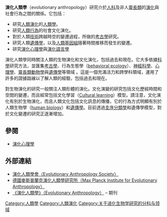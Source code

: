 {{Link style|time=2015-12-12T02:12:29+00:00}}
{{进化生物学}}

'''演化人類學'''（evolutionary anthropology）研究介於[[人科|人科]]及非人[[靈長類|靈長類]]的[[演化|演化]]與社會行為之間的關係。它包括：
*研究[[人類演化|人類演化]]的[[人類學|人類學]]。
*研究[[人類行為|人類行為]]的社會文化演化。
*對於人類[[技術|技術]]跨越時空的變遷過程，所做的[[考古學|考古學]]研究。
*研究人類[[遺傳學|遺傳學]]，以及[[人類基因組|人類基因組]]隨著時間推移而發生的變遷。
*研究[[演化心理學|演化心理學]]與[[演化語言學|演化語言學]]

演化人類學同時關注人類的生物演化和文化演化，包括過去和現在。它大多依據[[科學|科學]]研究方法，並匯集[[考古學|考古學]]、行為生態學（[[:en:behavioral_ecology|behavioral ecology]]）、[[神經科學|神經科學]]、[[心理學|心理學]]、[[靈長類動物學|靈長類動物學]]與[[遺傳學|遺傳學]]等領域 。這是一個充滿活力和跨學科領域，運用了許多的證據路線以了解人類的經驗，包括過去和現在。

對生物演化的研究一般關注人類形體的演化。文化演變的研究包括文化歷經時間和空間的變遷，而且經常包括文化學習（[[:en:Cultural_learning|Cultural learning]]）模型。請注意，文化演化有別於生物演化，而且人類文化包括文化訊息的傳播，它的行為方式明顯有別於人類生物學（[[:en:human_biology|human biology]]）和[[遺傳學|遺傳學]]。目前透過[[支序分類學|支序分類學]]和遺傳學模型，對於文化變遷的研究正逐漸增加。

==參閱==
* [[演化心理學|演化心理學]]

==外部連結==
* [http://www.anth.uconn.edu/eas/ 演化人類學會（Evolutionary Anthropology Society）] {{Wayback|url=http://www.anth.uconn.edu/eas/ |date=20130108035615 }}
* [http://www.eva.mpg.de/ 德國麥斯普蘭克演化人類學研究所（Max Planck Institute for Evolutionary Anthropology）] {{Wayback|url=http://www.eva.mpg.de/ |date=20100120091835 }}
* [http://www3.interscience.wiley.com/journal/38641/toc 《演化人類學》（Evolutionary Anthropology）]{{Dead link|date=2019年4月 |bot=InternetArchiveBot |fix-attempted=yes }} – 期刊

[[Category:人類學|Category:人類學]]
[[Category:人類演化|Category:人類演化]]
[[Category:关于进化生物学研究的分科与领域|Category:关于进化生物学研究的分科与领域]]
